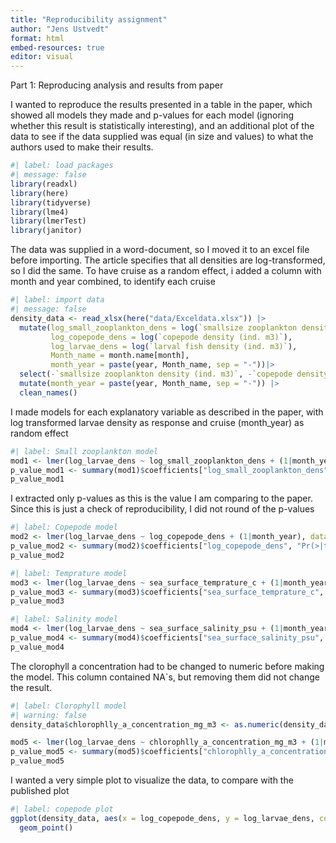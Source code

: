 ```yaml
---
title: "Reproducibility assignment"
author: "Jens Ustvedt"
format: html
embed-resources: true
editor: visual
---
```

Part 1: Reproducing analysis and results from paper

I wanted to reproduce the results presented in a table in the paper, which showed all models they made and p-values for each model (ignoring whether this result is statistically interesting), and an additional plot of the data to see if the data supplied was equal (in size and values) to what the authors used to make their results. 
```r
#| label: load packages
#| message: false
library(readxl)
library(here)
library(tidyverse)
library(lme4)
library(lmerTest)
library(janitor)
```

The data was supplied in a word-document, so I moved it to an excel file before importing. The article specifies that all densities are log-transformed, so I did the same. To have cruise as a random effect, i added a column with month and year combined, to identify each cruise
```r
#| label: import data
#| message: false
density_data <- read_xlsx(here("data/Exceldata.xlsx")) |> 
  mutate(log_small_zooplankton_dens = log(`smallsize zooplankton density (ind. m3)`), 
         log_copepode_dens = log(`copepode density (ind. m3)`),
         log_larvae_dens = log(`larval fish density (ind. m3)`),
         Month_name = month.name[month],
         month_year = paste(year, Month_name, sep = "-"))|> 
  select(-`smallsize zooplankton density (ind. m3)`, -`copepode density (ind. m3)`, -`larval fish density (ind. m3)`) |> 
  mutate(month_year = paste(year, Month_name, sep = "-")) |> 
  clean_names()
```


I made models for each explanatory variable as described in the paper, with log transformed larvae density as response and cruise (month_year) as random effect
```r
#| label: Small zooplankton model
mod1 <- lmer(log_larvae_dens ~ log_small_zooplankton_dens + (1|month_year), data = density_data)
p_value_mod1 <- summary(mod1)$coefficients["log_small_zooplankton_dens", "Pr(>|t|)"]
p_value_mod1
```
I extracted only p-values as this is the value I am comparing to the paper. Since this is just a check of reproducibility, I did not round of the p-values

```r
#| label: Copepode model
mod2 <- lmer(log_larvae_dens ~ log_copepode_dens + (1|month_year), data = density_data)
p_value_mod2 <- summary(mod2)$coefficients["log_copepode_dens", "Pr(>|t|)"]
p_value_mod2
```

```r
#| label: Temprature model
mod3 <- lmer(log_larvae_dens ~ sea_surface_temprature_c + (1|month_year), data = density_data)
p_value_mod3 <- summary(mod3)$coefficients["sea_surface_temprature_c", "Pr(>|t|)"]
p_value_mod3
```

```r
#| label: Salinity model
mod4 <- lmer(log_larvae_dens ~ sea_surface_salinity_psu + (1|month_year), data = density_data)
p_value_mod4 <- summary(mod4)$coefficients["sea_surface_salinity_psu", "Pr(>|t|)"]
p_value_mod4
```

The clorophyll a concentration had to be changed to numeric before making the model. This column contained NA`s, but removing them did not change the result. 
```r
#| label: Clorophyll model
#| warning: false
density_data$chlorophlly_a_concentration_mg_m3 <- as.numeric(density_data$chlorophlly_a_concentration_mg_m3)

mod5 <- lmer(log_larvae_dens ~ chlorophlly_a_concentration_mg_m3 + (1|month_year), data = density_data)
p_value_mod5 <- summary(mod5)$coefficients["chlorophlly_a_concentration_mg_m3", "Pr(>|t|)"]
p_value_mod5
```

I wanted a very simple plot to visualize the data, to compare with the published plot
```r
#| label: copepode plot
ggplot(density_data, aes(x = log_copepode_dens, y = log_larvae_dens, colour = factor(month_year))) +
  geom_point()
```

